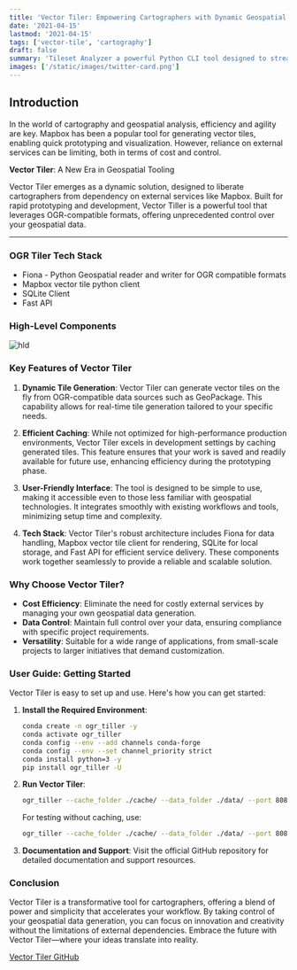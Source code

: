 ```yaml
---
title: 'Vector Tiler: Empowering Cartographers with Dynamic Geospatial Solutions'
date: '2021-04-15'
lastmod: '2021-04-15'
tags: ['vector-tile', 'cartography']
draft: false
summary: 'Tileset Analyzer a powerful Python CLI tool designed to streamline the analysis and optimization of tilesets.'
images: ['/static/images/twitter-card.png']
---
```


## Introduction

In the world of cartography and geospatial analysis, efficiency and agility are key. Mapbox has been a popular tool for generating vector tiles, enabling quick prototyping and visualization. However, reliance on external services can be limiting, both in terms of cost and control.

**Vector Tiler**: A New Era in Geospatial Tooling

Vector Tiler emerges as a dynamic solution, designed to liberate cartographers from dependency on external services like Mapbox. Built for rapid prototyping and development, Vector Tiller is a powerful tool that leverages OGR-compatible formats, offering unprecedented control over your geospatial data.

<TOCInline toc={props.toc} exclude="Introduction" />

---

### OGR Tiler Tech Stack

- Fiona - Python Geospatial reader and writer for OGR compatible formats 
- Mapbox vector tile python client
- SQLite Client 
- Fast API

### High-Level Components
![hld](/static/images/blog/vector-tiler/hld.png)


### Key Features of Vector Tiler

1. **Dynamic Tile Generation**: Vector Tiler can generate vector tiles on the fly from OGR-compatible data sources such as GeoPackage. This capability allows for real-time tile generation tailored to your specific needs.

2. **Efficient Caching**: While not optimized for high-performance production environments, Vector Tiler excels in development settings by caching generated tiles. This feature ensures that your work is saved and readily available for future use, enhancing efficiency during the prototyping phase.

3. **User-Friendly Interface**: The tool is designed to be simple to use, making it accessible even to those less familiar with geospatial technologies. It integrates smoothly with existing workflows and tools, minimizing setup time and complexity.

4. **Tech Stack**: Vector Tiler's robust architecture includes Fiona for data handling, Mapbox vector tile client for rendering, SQLite for local storage, and Fast API for efficient service delivery. These components work together seamlessly to provide a reliable and scalable solution.

### Why Choose Vector Tiler?

- **Cost Efficiency**: Eliminate the need for costly external services by managing your own geospatial data generation.
- **Data Control**: Maintain full control over your data, ensuring compliance with specific project requirements.
- **Versatility**: Suitable for a wide range of applications, from small-scale projects to larger initiatives that demand customization.

### User Guide: Getting Started

Vector Tiler is easy to set up and use. Here's how you can get started:

1. **Install the Required Environment**:
   ```bash
   conda create -n ogr_tiller -y
   conda activate ogr_tiller
   conda config --env --add channels conda-forge
   conda config --env --set channel_priority strict
   conda install python=3 -y
   pip install ogr_tiller -U
   ```

2. **Run Vector Tiler**:
   ```bash
   ogr_tiller --cache_folder ./cache/ --data_folder ./data/ --port 8080
   ```
   
   For testing without caching, use:
   ```bash
   ogr_tiller --cache_folder ./cache/ --data_folder ./data/ --port 8080 --disable_caching true
   ```

3. **Documentation and Support**: Visit the official GitHub repository for detailed documentation and support resources.

### Conclusion

Vector Tiler is a transformative tool for cartographers, offering a blend of power and simplicity that accelerates your workflow. By taking control of your geospatial data generation, you can focus on innovation and creativity without the limitations of external dependencies. Embrace the future with Vector Tiler—where your ideas translate into reality.

[Vector Tiler GitHub](https://github.com/geoyogesh/ogr_tiller)